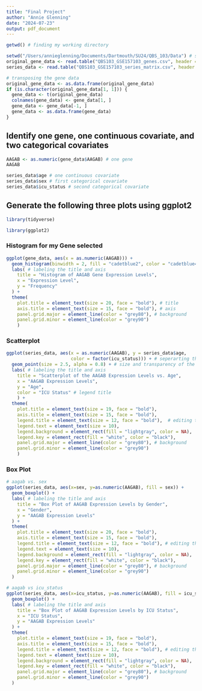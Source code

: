 ```yaml
---
title: "Final Project"
author: "Annie Glenning"
date: "2024-07-23"
output: pdf_document
---
```

```r
getwd() # finding my working directory 
```

```r
setwd("/Users/annieglenning/Documents/Dartmouth/SU24/QBS_103/Data") # set my working directory to where the data is stored
original_gene_data <- read.table("QBS103_GSE157103_genes.csv", header = TRUE, sep = ",") # reading in the data
series_data <- read.table("QBS103_GSE157103_series_matrix.csv", header = TRUE, sep = ",") # reading in the data
```

```r
# transposing the gene data 
original_gene_data <- as.data.frame(original_gene_data)
if (is.character(original_gene_data[1, 1])) {
  gene_data <- t(original_gene_data)
  colnames(gene_data) <- gene_data[1, ]
  gene_data <- gene_data[-1, ]
  gene_data <- as.data.frame(gene_data)
}
```

## Identify one gene, one continuous covariate, and two categorical covariates 

```r
AAGAB <- as.numeric(gene_data$AAGAB) # one gene 
AAGAB
```

```r
series_data$age # one continuous covariate 
series_data$sex # first categorical covariate
series_data$icu_status # second categorical covariate
```

## Generate the following three plots using ggplot2 

```r
library(tidyverse) 
```

```r
library(ggplot2)
```

### Histogram for my Gene selected

```r
ggplot(gene_data, aes(x = as.numeric(AAGAB))) +
  geom_histogram(binwidth = 2, fill = "cadetblue2", color = "cadetblue4") +
  labs( # labeling the title and axis
    title = "Histogram of AAGAB Gene Expression Levels", 
    x = "Expression Level", 
    y = "Frequency"
  ) +
  theme(
    plot.title = element_text(size = 20, face = "bold"), # title
    axis.title = element_text(size = 15, face = "bold"), # axis 
    panel.grid.major = element_line(color = "grey80"), # background 
    panel.grid.minor = element_line(color = "grey90")
    )
```

### Scatterplot 

```r
ggplot(series_data, aes(x = as.numeric(AAGAB), y = series_data$age, 
                        color = factor(icu_status))) + # seperarting the points by icu status 
  geom_point(size = 2.5, alpha = 0.8) + # size and transparency of the point
  labs( # labeling the title and axis 
    title = "Scatterplot of the AAGAB Expression Levels vs. Age", 
    x = "AAGAB Expression Levels", 
    y = "Age",
    color = "ICU Status" # legend title
    ) + 
  theme(
    plot.title = element_text(size = 19, face = "bold"), 
    axis.title = element_text(size = 15, face = "bold"), 
    legend.title = element_text(size = 12, face = "bold"),  # editing the legend 
    legend.text = element_text(size = 10), 
    legend.background = element_rect(fill = "lightgray", color = NA), 
    legend.key = element_rect(fill = "white", color = "black"),
    panel.grid.major = element_line(color = "grey80"), # background 
    panel.grid.minor = element_line(color = "grey90")
    )
```
### Box Plot 

```r
# aagab vs. sex 
ggplot(series_data, aes(x=sex, y=as.numeric(AAGAB), fill = sex)) +
  geom_boxplot() +
  labs( # labeling the title and axis 
    title = "Box Plot of AAGAB Expression Levels by Gender",
    x = "Gender", 
    y = "AAGAB Expression Levels"
  ) +
  theme(
    plot.title = element_text(size = 20, face = "bold"),
    axis.title = element_text(size = 15, face = "bold"),
    legend.title = element_text(size = 12, face = "bold"), # editing the legend 
    legend.text = element_text(size = 10),
    legend.background = element_rect(fill = "lightgray", color = NA), 
    legend.key = element_rect(fill = "white", color = "black"),
    panel.grid.major = element_line(color = "grey80"), # background 
    panel.grid.minor = element_line(color = "grey90")
  ) 
```

```r
# aagab vs icu_status
ggplot(series_data, aes(x=icu_status, y=as.numeric(AAGAB), fill = icu_status)) +
  geom_boxplot() +
  labs( # labeling the title and axis 
    title = "Box Plot of AAGAB Expression Levels by ICU Status",
    x = "ICU Status", 
    y = "AAGAB Expression Levels"
  ) +
  theme(
    plot.title = element_text(size = 19, face = "bold"),
    axis.title = element_text(size = 15, face = "bold"),
    legend.title = element_text(size = 12, face = "bold"), # editing the legend 
    legend.text = element_text(size = 10),
    legend.background = element_rect(fill = "lightgray", color = NA), 
    legend.key = element_rect(fill = "white", color = "black"),
    panel.grid.major = element_line(color = "grey80"), # background 
    panel.grid.minor = element_line(color = "grey90")
  ) 
```



